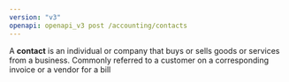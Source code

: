 ```yaml
---
version: "v3"
openapi: openapi_v3 post /accounting/contacts
---
```


A **contact** is an individual or company that buys or sells goods or services from a business. Commonly referred to a customer on a corresponding invoice or a vendor for a bill
